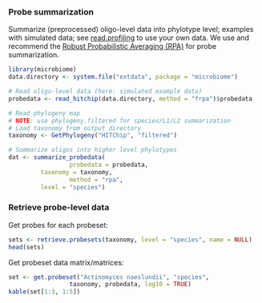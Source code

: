 ### Probe summarization

Summarize (preprocessed) oligo-level data into phylotype level; examples with simulated data; see [read.profiling](reading) to use your own data. We use and recommend the [Robust Probabilistic Averaging (RPA)](https://github.com/antagomir/RPA/wiki) for probe summarization.


```r
library(microbiome)
data.directory <- system.file("extdata", package = "microbiome")

# Read oligo-level data (here: simulated example data)
probedata <- read_hitchip(data.directory, method = "frpa")$probedata

# Read phylogeny map
# NOTE: use phylogeny.filtered for species/L1/L2 summarization
# Load taxonomy from output directory
taxonomy <- GetPhylogeny("HITChip", "filtered")

# Summarize oligos into higher level phylotypes
dat <- summarize_probedata(
                 probedata = probedata,
		 taxonomy = taxonomy, 
                 method = "rpa",
		 level = "species")
```


### Retrieve probe-level data

Get probes for each probeset:

```r
sets <- retrieve.probesets(taxonomy, level = "species", name = NULL)
head(sets)
```


Get probeset data matrix/matrices:

```r
set <- get.probeset("Actinomyces naeslundii", "species",
       		     taxonomy, probedata, log10 = TRUE)
kable(set[1:3, 1:5])
```





